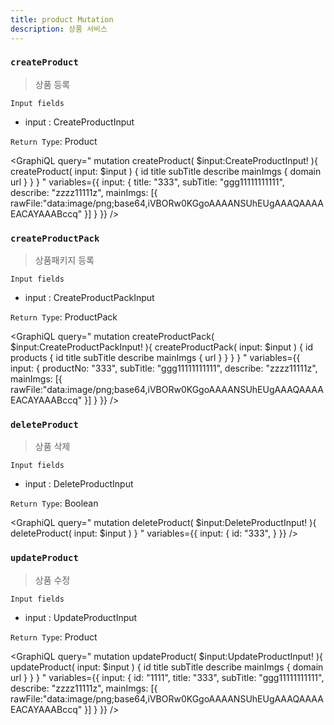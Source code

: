 ```yaml
---
title: product Mutation
description: 상품 서비스 
---
```



### `createProduct`
> 상품 등록


`Input fields`
* input : <Link to="/input/product/#CreateProductInput">CreateProductInput</Link>

`Return Type`: <Link to="/object/product/#Product">Product</Link>

<GraphiQL
  query="
  mutation createProduct( $input:CreateProductInput! ){
    createProduct( input: $input ) {
      id
      title
      subTitle
      describe
      mainImgs {
        domain
        url
      }
    }
  }
  "
  variables={{
    input: {
      title: "333", 
      subTitle: "ggg11111111111", 
      describe: "zzzz11111z", 
      mainImgs: [{
        rawFile:"data:image/png;base64,iVBORw0KGgoAAAANSUhEUgAAAQAAAAEACAYAAABccq"
      }]
    }
  }}
/>

### `createProductPack`
> 상품패키지 등록


`Input fields`
* input : <Link to="/input/product/#CreateProductPackInput">CreateProductPackInput</Link>

`Return Type`: <Link to="/object/product/#ProductPack">ProductPack</Link>

<GraphiQL
  query="
  mutation createProductPack( $input:CreateProductPackInput! ){
    createProductPack( input: $input ) {
      id
      products {
        id
        title
        subTitle
        describe
        mainImgs {
          url
        }
      }
    }
  }
  "
  variables={{
    input: {
      productNo: "333", 
      subTitle: "ggg11111111111", 
      describe: "zzzz11111z", 
      mainImgs: [{
        rawFile:"data:image/png;base64,iVBORw0KGgoAAAANSUhEUgAAAQAAAAEACAYAAABccq"
      }]
    }
  }}
/>



### `deleteProduct`
> 상품 삭제


`Input fields`
* input : <Link to="/input/product/#DeleteProductInput">DeleteProductInput</Link>

`Return Type`: Boolean

<GraphiQL
  query="
  mutation deleteProduct( $input:DeleteProductInput! ){
    deleteProduct( input: $input )
  }
  "
  variables={{
    input: {
      id: "333", 
    }
  }}
/>


### `updateProduct`
> 상품 수정


`Input fields`
* input : <Link to="/input/product/#UpdateProductInput">UpdateProductInput</Link>

`Return Type`: <Link to="/object/product/#Product">Product</Link>

<GraphiQL
  query="
  mutation updateProduct( $input:UpdateProductInput! ){
    updateProduct( input: $input ) {
      id
      title
      subTitle
      describe
      mainImgs {
        domain
        url
      }
    }
  }
  "
  variables={{
    input: {
      id: "1111",
      title: "333", 
      subTitle: "ggg11111111111", 
      describe: "zzzz11111z", 
      mainImgs: [{
        rawFile:"data:image/png;base64,iVBORw0KGgoAAAANSUhEUgAAAQAAAAEACAYAAABccq"
      }]
    }
  }}
/>
